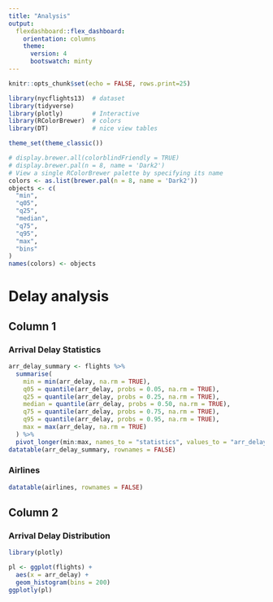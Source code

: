 ```yaml
---
title: "Analysis"
output:
  flexdashboard::flex_dashboard:
    orientation: columns
    theme: 
      version: 4
      bootswatch: minty
---
```


```r
knitr::opts_chunk$set(echo = FALSE, rows.print=25)

library(nycflights13)  # dataset
library(tidyverse)
library(plotly)        # Interactive 
library(RColorBrewer)  # colors
library(DT)            # nice view tables

theme_set(theme_classic())

# display.brewer.all(colorblindFriendly = TRUE)
# display.brewer.pal(n = 8, name = 'Dark2')
# View a single RColorBrewer palette by specifying its name
colors <- as.list(brewer.pal(n = 8, name = 'Dark2'))
objects <- c(
  "min",
  "q05",
  "q25",
  "median",
  "q75",
  "q95",
  "max",
  "bins"
)
names(colors) <- objects
```

# Delay analysis

## Column 1 {.tabset .tabset-fade}

### Arrival Delay Statistics

```r
arr_delay_summary <- flights %>% 
  summarise(
    min = min(arr_delay, na.rm = TRUE),
    q05 = quantile(arr_delay, probs = 0.05, na.rm = TRUE),
    q25 = quantile(arr_delay, probs = 0.25, na.rm = TRUE),
    median = quantile(arr_delay, probs = 0.50, na.rm = TRUE),
    q75 = quantile(arr_delay, probs = 0.75, na.rm = TRUE),
    q95 = quantile(arr_delay, probs = 0.95, na.rm = TRUE),
    max = max(arr_delay, na.rm = TRUE)
  ) %>% 
  pivot_longer(min:max, names_to = "statistics", values_to = "arr_delay" )
datatable(arr_delay_summary, rownames = FALSE)
```

### Airlines

```r
datatable(airlines, rownames = FALSE)
```



## Column 2 {.tabset .tabset-fade}

### Arrival Delay Distribution


```r
library(plotly)

pl <- ggplot(flights) +
  aes(x = arr_delay) +
  geom_histogram(bins = 200)
ggplotly(pl)
```
